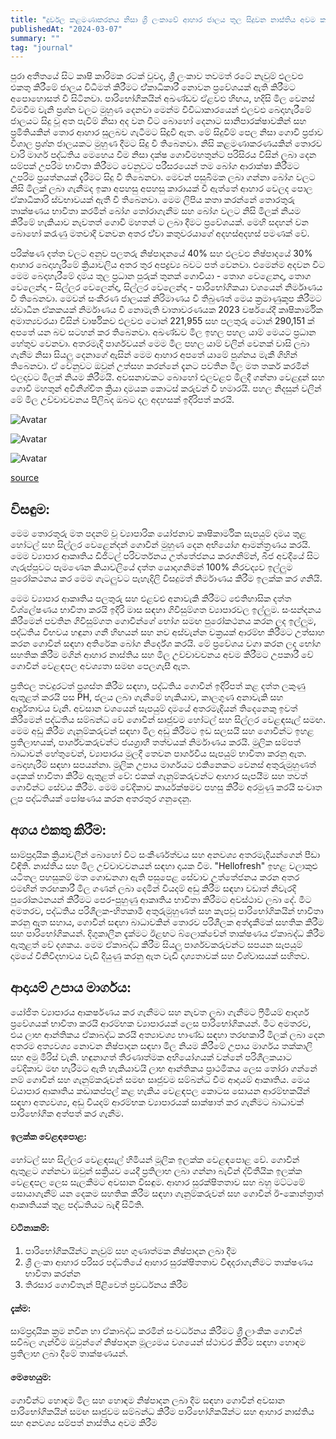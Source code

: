 ```yaml
---
title: "දුර්වල කළමණාකරනය නිසා ශ්‍රී ලංකාවේ ආහාර ජාලය තුල සිදුවන නාස්තිය අවම කර ගැනීමට ප්‍රවේශයක්"
publishedAt: "2024-03-07"
summary: ""
tag: "journal"
---
```


පුරා අතීතයේ සිට කෘෂි කාරිමක රටක් වුවද, ශ්‍රී ලංකාව තවමත් රටේ නැවුම් එලවඵ එකතු කිරීමේ ජාලය විධිමත් කිරීමට ඒ්කාධිකාරී නොවන ප්‍රවේශයක් ඇති කිරීමට අපොහොසත් වී සිටිනවා. පාරිභෝගිකයින් අඛණ්ඩව ඒළවඵ හිඟය, හදිසි මිල වෙනස් වීමවීම
වැනි ප්‍රශ්න වලට මුහුණ දෙනවා මෙන්ම විවිධාකාරයෙන් එලවඵ බෙදාහැරීමේ ජාලයට සිදු වූ අත පැවිම් නිසා අද වන විට බොහෝ දෙනාට සානිපාරක්ෂාවකින් සහ ප්‍රමිතියකින් තොර ආහාර 
සුලබව ගැටීමට සිදූවී ඇත. මේ සිදුවීම් පෙල නිසා ගොවි ප්‍රජාව විශාල ප්‍රශ්න ජාලයකට මුහුණ දීමට සිදු වී තිබෙනවා. නිසි කළමණාකරණයකින් තොරව  වාරි මාර්ග පද්ධතිය මෙහෙය වීම නිසා 
දක්ෂ ගොවිමහතුන්ට පරිසිරය විසින් ලබා දෙන සම්පක් උපරිම භාවිතා කිරීමට වෙනුවට පරීසරයෙන් තම ‌බෝග ආරාක්ෂා කිරීමට උපරිම ප්‍රයත්නයක් දැරීමට සිදු වී තිබෙනවා. මෙවන් පසුබිමක ලබා ගන්නා බෝග වලට නිසි මිලක් ලබා ගැනීමද ඉකා අපහසු අපහසු කාරායක් වී ඇත්තේ ආහාර වෙලද පොල ඒකාධීකාරි ස්වභාවයක් ඇතී වී තිබෙනවා.
මෙම ලිපිය කතා කරන්නේ තොරතුරු තාක්ෂණය භාවීතා කරමින් බෝග තෝරාගැනීම සහ බෝග වලට නිසි මිලක් නියම කිරීමේ හැකියාව නැවතත් ගොවි මහතන් ට ලබා දීමට ප්‍රවේශයක්.
මෙහි සදහන් වන බොහෝ කරැණු මතවාදි වනවන අතර ඒ්වා කතුවරයාගේ අදහස්අදහස් පමණක් වේ.

පරික්ෂණ දත්ත වලට අනුව පලතරු නිෂ්පාදනයේ 40% සහ එලවඵ නිෂ්පාදයේ 30% ආහාර බෙදාහැරීමේ ක්‍රියාවලිය අතර තුර අපද්‍රව්‍ය බවට පත් වෙනවා. එමෙන්ම අදවන විට මෙම බෙදාහැරීමේ දාමය තුල ප්‍රධාන පුරුක් තුනක් ගොවියා - තොග වෙළෙනදා, තොග වෙලෙන්දා - සිල්ලර වෙලෙන්දා, සිල්ලර වෙලෙන්දා - පාරිභෝගිකයා වශයෙන් නිර්මෘණය වී තිබෙනවා.
මෙවන් සංකීරණ ජාලයක් නිරිමාණය වී තිබුණත් මෙය ක්‍රමාණුකූප කිරීම‌ට ස්වාධීන ඒකකයක් නිර්මාණය වී නොමැති වාතාවරණයක 2023 වර්ෂයේදී කෘෂිකාර්මික අමාත්‍යවරයා විසින් වාර්ෂිකව එලවඵ ටොන් 221,955 සහ පලතුරු ටොන් 290,151 ක් අපතේ යන බව සටහන් කර තිබෙනවා. අඛණ්ඩව මිල ඉහල පහල යාම් මෙයට ප්‍රධාන හේතුව වෙනවා. අතරමැදි පාර්ශවයන් මෙම මිල පහල යාම් වලින් වෙනක් වාසි ලබා ගැනීම නිසා සියලු දෙනාගේ ඇසින් මෙම ආහාර අපතේ යාමේ පුශ්නය මැකී ගිහින් තිබෙනවා. ඒ වේනුවට ඔවුන් උත්සහ කරන්නේ දැනට පවතින මිල මත තර්ක කරමින් එලදාවට මිලක් නියම කිරීමයි.
අවසනාවකට බොහෝ එලවළඵ මිලදී ගන්නා වෙළදුන් සහ ගොවි මහතුන් අවීනිශ්චිත ක්‍රියා දාමයක කොටස් කරුවන් වී හමාරයි. පහල නිදසුන් වලින් මේ මිල උච්චාවචනය පිලිබද ඔබට දල අදහසක් ඉදිරිපත් කරයි.

![Avatar](/images/blog-post-1/figure1.png)

![Avatar](/images/blog-post-1/figure2.png)

![Avatar](/images/blog-post-1/figure3.png)

[source](http://www.statistics.gov.lk/DashBoard/Prices/)

## විසඳුම:

මෙම තොරතුරු මත පදනම් වූ ව්‍යාපාරික යෝජනාව කෘෂිකාර්මික සැපයුම් දාමය තුළ හෝටල් සහ සිල්ලර වෙළෙන්දන් ගොවීන් මුහුණ දෙන අභියෝග ආමන්ත්‍රණය කරයි. මෙම ව්‍යාපාර ආකෘතිය ඩිජිටල් පරිවර්තනය උත්තේජනය කරගනිම්න්, බීජ අවදීයේ සිට ගැරුප්පුවට පැමණෙන කියාවලියේ දත්ත යොදාගනිමන් 100% නිරවද්‍යව ඉල්ලුම පුරෝකථනය කර මෙම ගැටලුවට පැහැදිලි විසදුමත් නිර්මාණය කිරීම ඉලක්ක කර ගනියි.

මෙම ව්‍යාපාර ආකෘතිය පලතුරු සහ එළවළු අනාවැකි කිරීමට ඓතිහාසික දත්ත විශ්ලේෂණය භාවිතා කරයි
ඉදිරි මාස සඳහා ගිවිසුම්ගත ව්‍යාපාරවල ඉල්ලුම. සංසන්දනය කිරීමෙන්
පවතින ගිවිසුම්ගත ගොවීන්ගේ භෝග සමඟ පුරෝකථනය කරන ලද ඉල්ලුම, පද්ධතිය විභවය හඳුනා ගනී
හිඟයන් සහ නව අස්වැන්න චක්‍රයක් ආරම්භ කිරීමට උත්සාහ කරන ගොවීන් සඳහා අතිරේක බෝග නිර්දේශ කරයි. මේ
ප්‍රවේශය වගා කරන ලද භෝග සහතික කිරීම මගින් ආහාර නාස්තිය සහ මිල උච්චාවචනය අවම කිරීමට උපකාරී වේ
ගොවීන් වෙළඳපල අවශ්‍යතා සමඟ පෙලගැසී ඇත.

ප්‍රතිඵල තවදුරටත් ප්‍රශස්ත කිරීම සඳහා, පද්ධතිය ගොවීන් ඉදිරිපත් කළ දත්ත ලකුණු ඇතුළත් කරයි
පස PH, ජලය ලබා ගැනීමේ හැකියාව, කාලගුණ අනාවැකි සහ ආර්ද්‍රතාවය වැනි.
අවසාන වශයෙන් සැපයුම් දාමයේ අතරමැදියන් තිදෙනෙකු ඉවත් කිරීමෙන් පද්ධතිය සම්බන්ධ වේ
ගොවීන් සෘජුවම හෝටල් සහ සිල්ලර වෙළඳසැල් සමඟ. මෙම අඩු කිරීම ගැනුම්කරුවන් සඳහා මිල අඩු කිරීමට ඉඩ සලසයි
සහ ගොවීන්ට ඉහළ ප්‍රතිලාභයක්, පාර්ශ්වකරුවන්ට ජයග්‍රාහී තත්වයක් නිර්මාණය කරයි.
මුලික සම්පත් බාධාවන් හේතුවෙන්, ව්‍යාපාරය මුලදී තෙවන පාර්ශවීය සැපයුම් භාවිතා කරනු ඇත.
බෙදාහැරීම් සඳහා සපයන්නා. මූලික උපාය මාර්ගයට එකිනෙකට වෙනස් අතුරුමුහුණත් දෙකක් භාවිතා කිරීම ඇතුළත් වේ: එකක් ගැනුම්කරුවන්ට ආහාර සැපයීම සහ තවත් ගොවීන්ට සේවය කිරීම. මෙම වේදිකාව කාර්යක්ෂමව පහසු කිරීම අරමුණු කරයි
සංවෘත ලූප පද්ධතියක් පෝෂණය කරන අතරතුර ගනුදෙනු.

## අගය එකතු කිරීම:

සාම්ප්‍රදායික ක්‍රියාවලීන් බොහෝ විට සංකීර්ණත්වය සහ අනවශ්‍ය අතරමැදියන්ගෙන් පීඩා විඳිති.
නාස්තිය සහ මිල උච්චාවචනයන් සඳහා දායක වීම. "Hellofresh" ඉහළ වලාකුළු යටිතල පහසුකම් මත ගොඩනගා ඇති පසුපෙළ සේවාව උත්තේජනය කරන අතර එමඟින් තරඟකාරී මිල ගණන් ලබා දෙමින් වියදම් අඩු කිරීම සඳහා වඩාත් නිවැරදි පුරෝකථනයන් කිරීමට පෙර-පුහුණු ආකෘතිය භාවිතා කිරීමට අවස්ථාව ලබා දේ.
මීට අමතරව, පද්ධතිය පරිශීලක-හිතකාමී අතුරුමුහුණත් සහ කැපවූ පාරිභෝගිකයින් භාවිතා කරනු ඇත
සහාය, ගොවීන් සඳහා බාධාවකින් තොරව පරිශීලක අත්දැකීමක් සහතික කිරීම සහ
පාරිභෝගිකයන්.
දිගුකාලීන දැක්මට ඊළඟට බ්ලොක්චේන් තාක්ෂණය ඒකාබද්ධ කිරීම ඇතුළත් වේ
දශකය. මෙම ඒකාබද්ධ කිරීම සියලු පාර්ශවකරුවන්ට සපයන සැපයුම් දාමයේ විනිවිදභාවය වැඩි දියුණු කරනු ඇත
වැඩි දෘශ්‍යතාවක් සහ විශ්වාසයක් සහිතව.

## ආදායම් උපාය මාර්ගය:

යෝජිත ව්‍යාපාරය ආකර්ෂණය කර ගැනීමට සහ නැවත ලබා ගැනීමට ෆ්‍රීමියම් ආදර්ශ ප්‍රවේශයක් භාවිතා කරයි
ආරම්භක ව්‍යාපාරයක් ලෙස පාරිභෝගිකයන්. මීට අමතරව, එය ලාභ ආන්තිකය ඒකාබද්ධ කරයි
අත්‍යාවශ්‍ය භාණ්ඩ සඳහා තරඟකාරී මිලක් ලබා දෙන අතරම අත්‍යවශ්‍ය නොවන නිෂ්පාදන සඳහා මිල නියම කිරීමේ උපාය මාර්ගය
තක්කාලි සහ අමු මිරිස් වැනි.
හඳුනාගත් තීරණාත්මක අභියෝගයක් වන්නේ පරිශීලකයාට වේදිකාව මඟ හැරීමට ඇති හැකියාවයි
ලාභ ආන්තිකය ප්‍රාථමිකය ලෙස තෝරා ගන්නේ නම් ගොවීන් සහ ගැනුම්කරුවන් සමඟ සෘජුවම සම්බන්ධ වීම
ආදායම් ආකෘතිය. මෙය ව්යාපාර ආකෘතිය කඩාකප්පල් කළ හැකිය
වෙළඳපල කොටස සොයන ආරම්භකයින් සඳහා අත්‍යවශ්‍ය, අඩු වියදම් ආරම්භක ව්‍යාපාරයක් සාක්ෂාත් කර ගැනීමට බාධාවක්
පාරිභෝගික අත්පත් කර ගැනීම.

#### ඉලක්ක වෙළඳපොළ:

හෝටල් සහ සිල්ලර වෙළඳසැල් හිමියන් මූලික ඉලක්ක වෙළඳපොළ වේ. ගොවීන් ඇතුළට ගන්නවා
ඔවුන් සක්‍රියව යෙදී ප්‍රතිලාභ ලබා ගන්නා බැවින් ද්විතීයික ඉලක්ක වෙළඳපල ලෙස සැලකීමට
අවසාන විසඳුම. ආහාර සුරක්ෂිතතාව සහ බහු මට්ටමේ සොයාගැනීම් යන දෙකම සහතික කිරීම සඳහා
ගැනුම්කරුවන් සහ ගොවීන් ඊ-කොන්ත්‍රාත් ආකෘතියක් තුළ පද්ධතියට බැඳී සිටිති.

#### වටිනාකම්: 

1. පාරිභෝගිකයින්ට නැවුම් සහ ගුණාත්මක නිෂ්පාදන ලබා දීම
2. ශ්‍රී ලංකා ආහාර පරිසර පද්ධතියේ ආහාර සුරක්ෂිතතාව විඳදරාගැනීමට තාක්ෂණය භාවිතා කරන්න
3. තිරසාර ගොවිතැන් පිළිවෙත් ප්‍රවර්ධනය කිරීම

#### දැක්ම:

සාම්ප්‍රදායික ක්‍රම නවීන හා ඒකාබද්ධ කරමින් සංවර්ධනය කිරීමට ශ්‍රී ලාංකික ගොවීන් සවිබල ගැන්වීම
ඔවුන්ගේ නිෂ්පාදන මූල්‍යමය වශයෙන් ස්ථාවර කිරීම සඳහා හොඳම ප්‍රතිලාභ ලබා දීමේ තාක්ෂණයන්.

#### මෙහෙයුම:
ගොවීන්ට හොඳම මිල සහ හොඳම නිෂ්පාදන ලබා දීම සඳහා ගොවීන් අවසාන පාරිභෝගිකයින් සමඟ සෘජුවම සම්බන්ධ කිරීම
පාරිභෝගිකයින්ට සහ ආහාර නාස්තිය සහ අනවශ්‍ය සම්පත් නාස්තිය අවම කිරීම